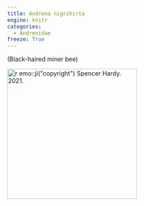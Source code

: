 ```yaml
---
title: Andrena nigrihirta
engine: knitr
categories:
  - Andrenidae
freeze: True
---
```

(Black-haired miner bee)

[![`r emo::ji("copyright")` Spencer Hardy. 2021.](/files/no_bee.png){height=300}](https://inaturalist.ca/observations/78763551)
